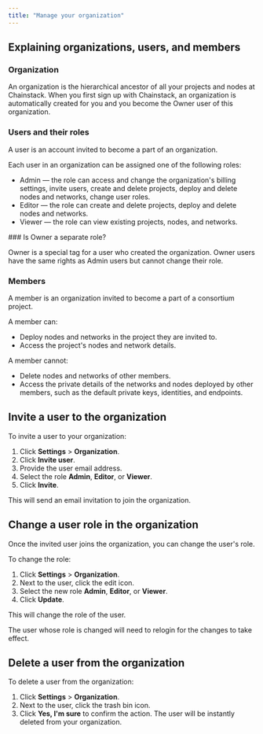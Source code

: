 ```yaml
---
title: "Manage your organization"
---
```


## Explaining organizations, users, and members

### Organization

An organization is the hierarchical ancestor of all your projects and nodes at Chainstack. When you first sign up with Chainstack, an organization is automatically created for you and you become the Owner user of this organization.

### Users and their roles

A user is an account invited to become a part of an organization.

Each user in an organization can be assigned one of the following roles:

* Admin — the role can access and change the organization's billing settings, invite users, create and delete projects, deploy and delete nodes and networks, change user roles.
* Editor — the role can create and delete projects, deploy and delete nodes and networks.
* Viewer — the role can view existing projects, nodes, and networks.

<Info>
  ### Is Owner a separate role?

  Owner is a special tag for a user who created the organization. Owner users have the same rights as Admin users but cannot change their role.
</Info>

### Members

A member is an organization invited to become a part of a consortium project.

A member can:

* Deploy nodes and networks in the project they are invited to.
* Access the project's nodes and network details.

A member cannot:

* Delete nodes and networks of other members.
* Access the private details of the networks and nodes deployed by other members, such as the default private keys, identities, and endpoints.

## Invite a user to the organization

To invite a user to your organization:
1. Click **Settings** > **Organization**.
2. Click **Invite user**.
3. Provide the user email address.
4. Select the role **Admin**, **Editor**, or **Viewer**.
5. Click **Invite**.

This will send an email invitation to join the organization.

## Change a user role in the organization

Once the invited user joins the organization, you can change the user's role.

To change the role:
1. Click **Settings** > **Organization**.
2. Next to the user, click the edit icon.
3. Select the new role **Admin**, **Editor**, or **Viewer**.
4. Click **Update**.

This will change the role of the user.

The user whose role is changed will need to relogin for the changes to take effect.

## Delete a user from the organization

To delete a user from the organization:
1. Click **Settings** > **Organization**.
2. Next to the user, click the trash bin icon.
3. Click **Yes, I'm sure** to confirm the action.
The user will be instantly deleted from your organization.
